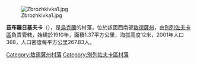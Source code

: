 [[Image:Zbrozhkivka1.jpg|right]]

'''茲布羅日基夫卡'''（{{lang-uk|Зброжківка}}），是[[烏克蘭|烏克蘭]]的村落，位於該國西南部[[敖德薩州|敖德薩州]]，由[[別列佐夫卡區|別列佐夫卡區]]負責管轄，始建於1910年，面積1.37平方公里，海拔高度12米，2001年人口368，人口密度每平方公里267.83人。

{{coord|47|11|51|N|30|52|17|E|scale:30000|display=title}}

{{DEFAULTSORT:Зброжківка}}
[[Category:敖德薩州村落|Category:敖德薩州村落]]
[[Category:別列佐夫卡區村落|Category:別列佐夫卡區村落]]


{{Odessa-geo-stub}}